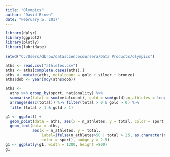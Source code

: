 ```yaml
---
title: "Olympics"
author: "David Brown"
date: "February 5, 2017"
---
```


```r
library(dplyr)
library(ggplot2)
library(plotly)
library(lubridate)

setwd("C:/Users/dbrow/datasciencecoursera/Data Products/olympics")

aths <- read.csv("athletes.csv")
aths <- aths[complete.cases(aths),]
aths <- mutate(aths, metalcount = gold + silver + bronze)
aths$dob <- year(mdy(aths$dob))

aths <-
  aths %>% group_by(sport, nationality) %>%
  summarise(total = sum(metalcount), gold = sum(gold),n_athletes = length(nationality)) %>% 
  arrange(desc(total)) %>% filter(total > 0 & gold > 0) %>%
  filter(total > 1 & gold > 1)

g1 <- ggplot() + 
  geom_point(data = aths, aes(x = n_athletes, y = total, color = sport, size = gold), show.legend = FALSE) + 
  geom_text(data = aths, 
            aes(x = n_athletes, y = total, 
                label=ifelse(n_athletes>50 | total > 25, as.character(nationality),''), 
                color = sport), nudge_y = 2.5)
g1 <- ggplotly(g1, width = 1200, height =800)
g1

```

